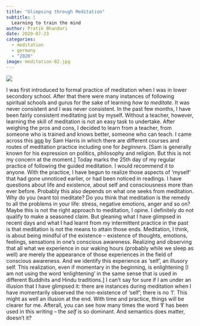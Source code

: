 ```yaml
---
title: "Glimpsing through Meditation"
subtitle: |
  Learning to train the mind
author: Pratik Bhandari
date: 2020-07-23
categories:
  - meditation
  - germany
  - "2020"
image: meditation-02.jpg
---
```


![](meditation-01.png){fig-align="center"}

I was first introduced to formal practice of meditation when I was in lower secondory school. After that there were many instances of following spiritual schools and gurus for the sake of learning *how to meditate*. It was never consistent and I was never consistent. In the past few months, I have been fairly consistent meditating just by myself. Without a teacher, however, learning the skill of meditation is not an easy task to undertake. After weighing the pros and cons, I decided to learn from a teacher, from someone who is trained and knows better, someone who can teach. I came across this [app](https://www.wakingup.com/) by Sam Harris in which there are different courses and routes of meditation practice including one for *beginners*. [Sam is generally known for his expression on politics, philosophy and religion. But this is not my concern at the moment.] Today marks the 25th day of my regular practice of following the guided meditation. I would recommend it to anyone. With the practice, I have begun to realize those aspects of 'myself' that had gone unnoticed earlier, or had been noticed in readings. I have questions about life and existence, about self and consciousness more than ever before. Probably this also depends on what one seeks from meditation. Why do you (want to) meditate? Do you think that meditation is the remedy to all the problems in your life: stress, negative emotions, anger and so on? Maybe this is not the right approach to meditation, I opine. I definitely do not qualify to make a seasoned claim. But gleaning what I have glimpsed in recent days and what I had learnt from my intermittent practice in the past is that meditation is not the means to attain those ends. Meditation, I think, is about being mindful of the existence -- existence of thoughts, emotions, feelings, sensations in one's conscious awareness. Realizing and observing that all what we experience in our waking hours (probably while we sleep as well) are merely the appearance of those experiences in the field of conscious awareness. And we identify this experience as 'self', an illusory self. This realization, even if momentary in the beginning, is enlightening [I am not using the word 'enlightening' in the same sense that is used in different Buddhits and Hindu traditions.] I can't say for sure if I am under an illusion that I have glimpsed it: there are instances during meditation when I have momentarily observed the non-existence of 'self'; there is no 'I'. This might as well an illusion at the end. With time and practice, things will be clearer for me. Afterall, you can see how many times the word '**I**' has been used in this writing -- the *self* is so dominant. And semantics does matter, doesn't it?
